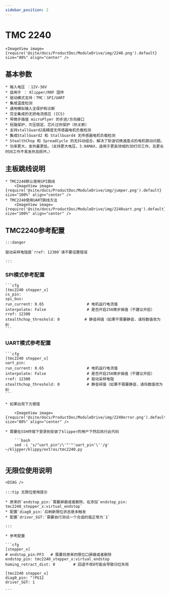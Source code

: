 ```yaml
---
sidebar_position: 2
---
```





# TMC 2240

    <ImageView image={require('@site/docs/ProductDoc/ModuleDrive/img/2240.png').default} size="80%" align="center" />

## 基本参数

    * 输入电压 ：12V-36V
    * 适用于 ： Klipper/RRF 固件
    * 驱动模式支持：TMC：SPI/UART
    * 集成温度检测
    * 通用模拟输入全保护和诊断
    * 完全集成的无损电流感应 (ICS)
    * 带微步插值 microPlyer 的步进/方向接口
    * 短路保护、欠压锁定、芯片过热保护（热关断）
    * 支持stallGuard2高精度无传感器电机负载检测
    * 集成StallGuard2 和 StallGuard4 无传感器电机负载检测
    * StealthChop 和 SpreadCycle 的无抖动组合，解决了斩波切换速度点的电机跳动问题。
    * 功率更大，发热量更低。（支持更大电压，3.0AMAX，适用于更高领域的3D打印工作，及更长时间工作不易发热及损坏。）

## 主板跳线说明

    * TMC2240默认使用SPI跳线
        <ImageView image={require('@site/docs/ProductDoc/ModuleDrive/img/jumper.png').default} size="100%" align="center" />
    * TMC2240使用UART跳线方法
        <ImageView image={require('@site/docs/ProductDoc/ModuleDrive/img/2240uart.png').default} size="100%" align="center" />


## TMC2240参考配置

    :::danger

    驱动采样电阻是`rref: 12300`请不要设置错误

    :::

### SPI模式参考配置

    ```cfg
    [tmc2240 stepper_x]
    cs_pin: 
    spi_bus: 
    run_current: 0.65                   # 电机运行电流值
    interpolate: False                  # 是否开启256微步插值（不建议开启）
    rref: 12300
    stealthchop_threshold: 0           # 静音阀值（如果不需要静音，请将数值改为0）
    ```

### UART模式参考配置

    ```cfg
    [tmc2240 stepper_x]
    uart_pin:
    run_current: 0.65                   # 电机运行电流值
    interpolate: False                  # 是否开启256微步插值（不建议开启）
    rref: 12300                         # 驱动采样电阻
    stealthchop_threshold: 0            # 静音阀值（如果不需要静音，请将数值改为0）
    ```

    * 如果出现下方报错
        
        <ImageView image={require('@site/docs/ProductDoc/ModuleDrive/img/2240error.png').default} size="80%" align="center" />

    * 需要在SSH终端下登录到安装了klipper的用户下然后执行此代码

        ```bash
        sed -i 's/"uart_pin"/\'"'"'uart_pin'\''/g' ~/klipper/klippy/extras/tmc2240.py
        ```

## 无限位使用说明

    <DIAG />

    :::tip 无限位使用提示

    * 原来的`endstop_pin:`需要屏蔽或者删除，在添加`endstop_pin: tmc2240_stepper_x:virtual_endstop`
    * 配置`diag0_pin:`后刷新限位状态是未触发
    * 配置`driver_SGT:`需要自行测试一个合适的值正常为`1`

    :::

    * 参考配置

    ```cfg
    [stepper_x]
    # endstop_pin:PF3   # 需要将原来的限位口屏蔽或者删除
    endstop_pin: tmc2240_stepper_x:virtual_endstop
    homing_retract_dist: 0        # 回退不改0可能会导致归位失败

    [tmc2240 stepper_x]
    diag0_pin: ^!PG12
    driver_SGT: 1

    ```